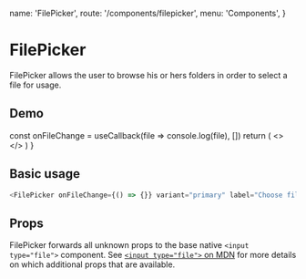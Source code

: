   name: 'FilePicker',
  route: '/components/filepicker',
  menu: 'Components',
}



# FilePicker

FilePicker allows the user to browse his or hers folders in order to select a file for usage.

## Demo

  const onFileChange = useCallback(file => console.log(file), [])
  return (
    <>
      <FilePicker
        onFileChange={onFileChange}
        variant="primary"
        label="Choose file"
      />
    </>
  )
}

<DemoComponent />

## Basic usage

```typescript type=live
<FilePicker onFileChange={() => {}} variant="primary" label="Choose file" />
```

## Props

FilePicker forwards all unknown props to the base native `<input type="file">` component. See
[`<input type="file">` on MDN](https://developer.mozilla.org/en-US/docs/Web/HTML/Element/input/file) for more
details on which additional props that are available.

<Props of="FilePicker" />

